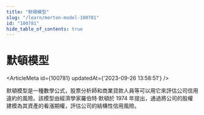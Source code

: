 ```yaml
---
title: "默頓模型"
slug: "/learn/merton-model-100781"
id: "100781"
hide_table_of_contents: true
---
```



# 默頓模型

<ArticleMeta id={100781} updatedAt={'2023-09-26 13:58:51'} />
<div className='border-solid border-b border-t-0 my-4 border-[var(--ifm-color-gray-300)]' />

默頓模型是一種數學公式，股票分析師和商業貸款人員等可以用它來評估公司信用違約的風險。該模型由經濟學家羅伯特·默頓於 1974 年提出，通過將公司的股權建模為其資產的看漲期權，評估公司的結構性信用風險。
